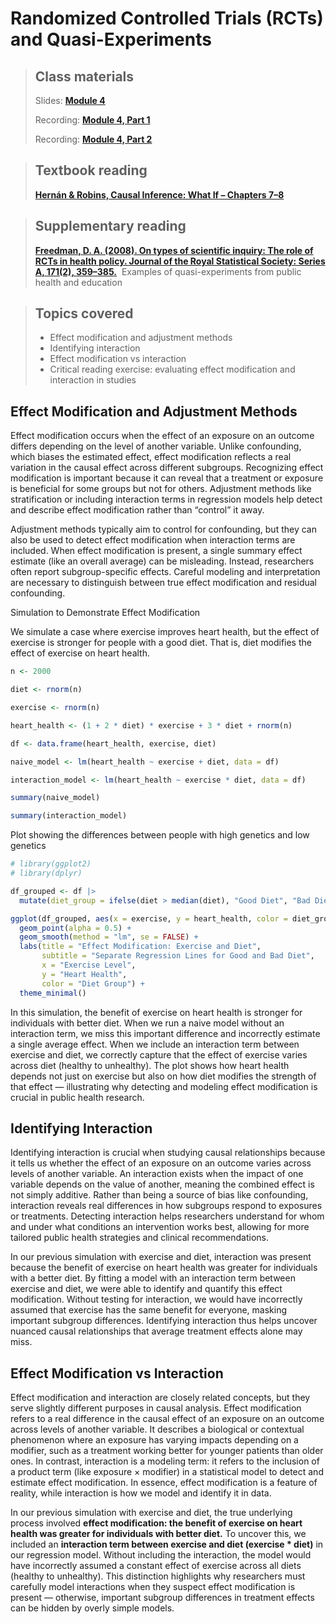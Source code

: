 # Randomized Controlled Trials (RCTs) and Quasi-Experiments

> ## Class materials
>
> Slides: [**Module 4**](https://drive.google.com/drive/folders/14Iymvk2FlZqVsWrtbDLmwSzR5aNS-Mcg?usp=sharing)
>
> Recording: [**Module 4, Part 1**](https://your-recording-link.com)
>
> Recording: [**Module 4, Part 2**](https://your-recording-link.com)

> ## Textbook reading
>
> [**Hernán & Robins, Causal Inference: What If – Chapters 7–8**](https://static1.squarespace.com/static/675db8b0dd37046447128f5f/t/677676888e31cc50c2c33877/1735816881944/hernanrobins_WhatIf_2jan25.pdf)

> ## Supplementary reading
>
> [**Freedman, D. A. (2008). On types of scientific inquiry: The role of RCTs in health policy. Journal of the Royal Statistical Society: Series A, 171(2), 359–385.**](https://rss.onlinelibrary.wiley.com/doi/full/10.1111/j.1467-985X.2007.00500.x)  Examples of quasi-experiments from public health and education

> ## Topics covered
>
> -   Effect modification and adjustment methods\
> -   Identifying interaction\
> -   Effect modification vs interaction\
> -   Critical reading exercise: evaluating effect modification and interaction in studies

## Effect Modification and Adjustment Methods

Effect modification occurs when the effect of an exposure on an outcome differs depending on the level of another variable. Unlike confounding, which biases the estimated effect, effect modification reflects a real variation in the causal effect across different subgroups. Recognizing effect modification is important because it can reveal that a treatment or exposure is beneficial for some groups but not for others. Adjustment methods like stratification or including interaction terms in regression models help detect and describe effect modification rather than "control" it away.

Adjustment methods typically aim to control for confounding, but they can also be used to detect effect modification when interaction terms are included. When effect modification is present, a single summary effect estimate (like an overall average) can be misleading. Instead, researchers often report subgroup-specific effects. Careful modeling and interpretation are necessary to distinguish between true effect modification and residual confounding.

Simulation to Demonstrate Effect Modification

We simulate a case where exercise improves heart health, but the effect of exercise is stronger for people with a good diet. That is, diet modifies the effect of exercise on heart health.

```r

n <- 2000

diet <- rnorm(n)

exercise <- rnorm(n)

heart_health <- (1 + 2 * diet) * exercise + 3 * diet + rnorm(n)

df <- data.frame(heart_health, exercise, diet)

naive_model <- lm(heart_health ~ exercise + diet, data = df)

interaction_model <- lm(heart_health ~ exercise * diet, data = df)

summary(naive_model)

summary(interaction_model)

```

Plot showing the differences between people with high genetics and low genetics

```r

# library(ggplot2)
# library(dplyr)

df_grouped <- df |>
  mutate(diet_group = ifelse(diet > median(diet), "Good Diet", "Bad Diet"))

ggplot(df_grouped, aes(x = exercise, y = heart_health, color = diet_group)) +
  geom_point(alpha = 0.5) +
  geom_smooth(method = "lm", se = FALSE) +
  labs(title = "Effect Modification: Exercise and Diet",
       subtitle = "Separate Regression Lines for Good and Bad Diet",
       x = "Exercise Level",
       y = "Heart Health",
       color = "Diet Group") +
  theme_minimal()

```

In this simulation, the benefit of exercise on heart health is stronger for individuals with better diet. When we run a naive model without an interaction term, we miss this important difference and incorrectly estimate a single average effect. When we include an interaction term between exercise and diet, we correctly capture that the effect of exercise varies across diet (healthy to unhealthy). The plot shows how heart health depends not just on exercise but also on how diet modifies the strength of that effect — illustrating why detecting and modeling effect modification is crucial in public health research.

## Identifying Interaction

Identifying interaction is crucial when studying causal relationships because it tells us whether the effect of an exposure on an outcome varies across levels of another variable. An interaction exists when the impact of one variable depends on the value of another, meaning the combined effect is not simply additive. Rather than being a source of bias like confounding, interaction reveals real differences in how subgroups respond to exposures or treatments. Detecting interaction helps researchers understand for whom and under what conditions an intervention works best, allowing for more tailored public health strategies and clinical recommendations.

In our previous simulation with exercise and diet, interaction was present because the benefit of exercise on heart health was greater for individuals with a better diet. By fitting a model with an interaction term between exercise and diet, we were able to identify and quantify this effect modification. Without testing for interaction, we would have incorrectly assumed that exercise has the same benefit for everyone, masking important subgroup differences. Identifying interaction thus helps uncover nuanced causal relationships that average treatment effects alone may miss.

## Effect Modification vs Interaction

Effect modification and interaction are closely related concepts, but they serve slightly different purposes in causal analysis. Effect modification refers to a real difference in the causal effect of an exposure on an outcome across levels of another variable. It describes a biological or contextual phenomenon where an exposure has varying impacts depending on a modifier, such as a treatment working better for younger patients than older ones. In contrast, interaction is a modeling term: it refers to the inclusion of a product term (like exposure × modifier) in a statistical model to detect and estimate effect modification. In essence, effect modification is a feature of reality, while interaction is how we model and identify it in data.

In our previous simulation with exercise and diet, the true underlying process involved **effect modification: the benefit of exercise on heart health was greater for individuals with better diet.** To uncover this, we included an **interaction term between exercise and diet (exercise \* diet)** in our regression model. Without including the interaction, the model would have incorrectly assumed a constant effect of exercise across all diets (healthy to unhealthy). This distinction highlights why researchers must carefully model interactions when they suspect effect modification is present — otherwise, important subgroup differences in treatment effects can be hidden by overly simple models.


